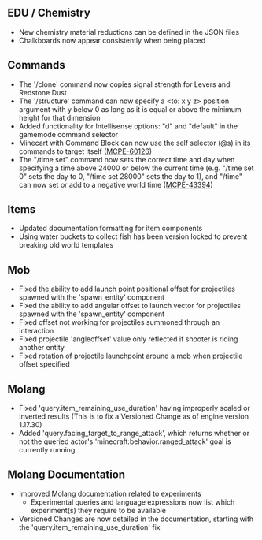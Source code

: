 



## **EDU / Chemistry**

-   New chemistry material reductions can be defined in the JSON files
-   Chalkboards now appear consistently when being placed

## **Commands**

-   The '/clone' command now copies signal strength for Levers and Redstone Dust
-   The '/structure' command can now specify a \<to: x y z\> position argument with y below 0 as long as it is equal or above the minimum height for that dimension
-   Added functionality for Intellisense options: "d" and "default" in the gamemode command selector
-   Minecart with Command Block can now use the self selector (@s) in its commands to target itself ([MCPE-60126](https://bugs.mojang.com/browse/MCPE-60126))
-   The "/time set" command now sets the correct time and day when specifying a time above 24000 or below the current time (e.g. "/time set 0" sets the day to 0, "/time set 28000" sets the day to 1), and "/time" can now set or add to a negative world time ([MCPE-43394](https://bugs.mojang.com/browse/MCPE-43394))

## **Items**

-   Updated documentation formatting for item components
-   Using water buckets to collect fish has been version locked to prevent breaking old world templates

## **Mob**

-   Fixed the ability to add launch point positional offset for projectiles spawned with the 'spawn\_entity' component
-   Fixed the ability to add angular offset to launch vector for projectiles spawned with the 'spawn\_entity' component
-   Fixed offset not working for projectiles summoned through an interaction
-   Fixed projectile 'angleoffset' value only reflected if shooter is riding another entity
-   Fixed rotation of projectile launchpoint around a mob when projectile offset specified

## **Molang**

-   Fixed 'query.item\_remaining\_use\_duration' having improperly scaled or inverted results (This is to fix a Versioned Change as of engine version 1.17.30)
-   Added 'query.facing\_target\_to\_range\_attack', which returns whether or not the queried actor's 'minecraft:behavior.ranged\_attack' goal is currently running

## **Molang Documentation**

-   Improved Molang documentation related to experiments
    -   Experimental queries and language expressions now list which experiment(s) they require to be available
-   Versioned Changes are now detailed in the documentation, starting with the 'query.item\_remaining\_use\_duration' fix

